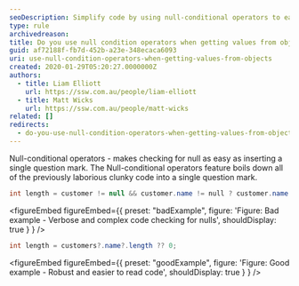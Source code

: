 ```yaml
---
seoDescription: Simplify code by using null-conditional operators to easily check for null values when retrieving object properties.
type: rule
archivedreason:
title: Do you use null condition operators when getting values from objects
guid: af72188f-fb7d-452b-a23e-348ecaca6093
uri: use-null-condition-operators-when-getting-values-from-objects
created: 2020-01-29T05:20:27.0000000Z
authors:
  - title: Liam Elliott
    url: https://ssw.com.au/people/liam-elliott
  - title: Matt Wicks
    url: https://ssw.com.au/people/matt-wicks
related: []
redirects:
  - do-you-use-null-condition-operators-when-getting-values-from-objects
---
```


Null-conditional operators - makes checking for null as easy as inserting a single question mark. The Null-conditional operators feature boils down all of the previously laborious clunky code into a single question mark.
```cs
int length = customer != null && customer.name != null ? customer.name.length : 0;
```

<figureEmbed figureEmbed={{
  preset: "badExample",
  figure: 'Figure: Bad example - Verbose and complex code checking for nulls',
  shouldDisplay: true
} } />


```cs
int length = customers?.name?.length ?? 0;
```

<figureEmbed figureEmbed={{
  preset: "goodExample",
  figure: 'Figure: Good example - Robust and easier to read code',
  shouldDisplay: true
} } />

